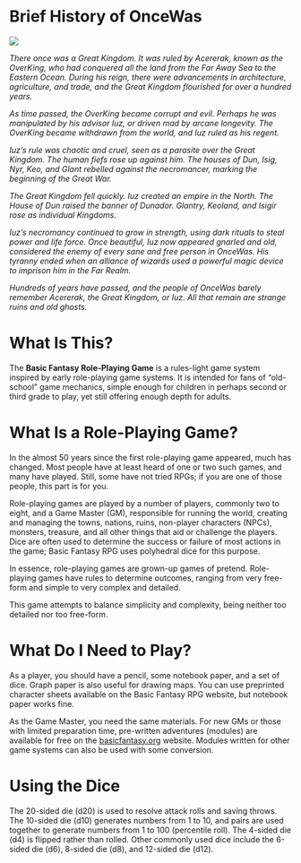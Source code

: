 # Brief History of OnceWas

![](./images/OnceWas.jpg)

_There once was a Great Kingdom. It was ruled by Acererak, known as the OverKing, who had conquered all the land from the Far Away Sea to the Eastern Ocean. During his reign, there were advancements in architecture, agriculture, and trade, and the Great Kingdom flourished for over a hundred years._

_As time passed, the OverKing became corrupt and evil. Perhaps he was manipulated by his advisor Iuz, or driven mad by arcane longevity. The OverKing became withdrawn from the world, and Iuz ruled as his regent._

_Iuz’s rule was chaotic and cruel, seen as a parasite over the Great Kingdom. The human fiefs rose up against him. The houses of Dun, Isig, Nyr, Keo, and Glant rebelled against the necromancer, marking the beginning of the Great War._

_The Great Kingdom fell quickly. Iuz created an empire in the North. The House of Dun raised the banner of Dunador. Glantry, Keoland, and Isigir rose as individual Kingdoms._

_Iuz’s necromancy continued to grow in strength, using dark rituals to steal power and life force. Once beautiful, Iuz now appeared gnarled and old, considered the enemy of every sane and free person in OnceWas. His tyranny ended when an alliance of wizards used a powerful magic device to imprison him in the Far Realm._

_Hundreds of years have passed, and the people of OnceWas barely remember Acererak, the Great Kingdom, or Iuz. All that remain are strange ruins and old ghosts._


# What Is This?

The **Basic Fantasy Role-Playing Game** is a rules-light game system inspired by early role-playing game systems. It is intended for fans of "old-school" game mechanics, simple enough for children in perhaps second or third grade to play, yet still offering enough depth for adults.

# What Is a Role-Playing Game?

In the almost 50 years since the first role-playing game appeared, much has changed. Most people have at least heard of one or two such games, and many have played. Still, some have not tried RPGs; if you are one of those people, this part is for you.

Role-playing games are played by a number of players, commonly two to eight, and a Game Master (GM), responsible for running the world, creating and managing the towns, nations, ruins, non-player characters (NPCs), monsters, treasure, and all other things that aid or challenge the players. Dice are often used to determine the success or failure of most actions in the game; Basic Fantasy RPG uses polyhedral dice for this purpose.

In essence, role-playing games are grown-up games of pretend. Role-playing games have rules to determine outcomes, ranging from very free-form and simple to very complex and detailed.

This game attempts to balance simplicity and complexity, being neither too detailed nor too free-form.

# What Do I Need to Play?

As a player, you should have a pencil, some notebook paper, and a set of dice. Graph paper is also useful for drawing maps. You can use preprinted character sheets available on the Basic Fantasy RPG website, but notebook paper works fine.

As the Game Master, you need the same materials. For new GMs or those with limited preparation time, pre-written adventures (modules) are available for free on the [basicfantasy.org](https://www.basicfantasy.org/) website. Modules written for other game systems can also be used with some conversion.

# Using the Dice

The 20-sided die (d20) is used to resolve attack rolls and saving throws. The 10-sided die (d10) generates numbers from 1 to 10, and pairs are used together to generate numbers from 1 to 100 (percentile roll). The 4-sided die (d4) is flipped rather than rolled. Other commonly used dice include the 6-sided die (d6), 8-sided die (d8), and 12-sided die (d12).
